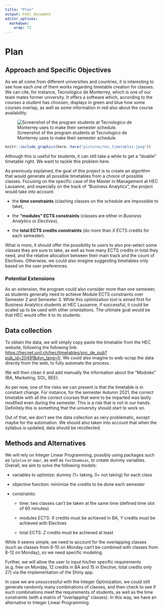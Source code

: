 ```yaml
---
title: "Plan"
output: html_document
editor_options: 
  markdown: 
    wrap: 72
---
```


# Plan

## Approach and Specific Objectives

As we all come from different universities and countries, it is
interesting to see how each one of them works regarding timetable
creation for classes. We can cite, for instance, Tecnológico de
Monterrey, which is one of our team mates former university. It offers a
software which, according to the courses a student has choosen, displays
in green and blue how some courses overlap, as well as some information
in red also about the course availability.

![Screenshot of the program students at Tecnologico de Monterrey uses to
make their semester
schedule.](/project--G2/pictures/tec_timetable1.jpef)

```r
knitr::include_graphics(here::here("pictures/tec_timetable1.jpeg")) 
```

Although this is useful for students, it can still take a while to get a
"doable" timetable right. We want to tackle this problem here. 

As previously explained, the goal of this project is to create an
algorithm that would generate all possible timetables from a choice of
possible classes. Focusing on the specific case of the Master in
Management at HEC Lausanne, and especially on the track of "Business
Analytics", the project would take into account:

-   the **time constraints** (clashing classes on the schedule are
    impossible to take),

-   the **"modules" ECTS constraints** (classes are either in *Business
    Analytics* or *Electives*),

-   the **total ECTS credits constraints** (do more than *X* ECTS
    credits for each semester).

What is more, it should offer the possibility to users to also
pre-select some classes they are sure to take, as well as how many ECTS
credits in total they need, and the relative allocation between their
main track and the count of Electives. Otherwise, we could also imagine
suggesting timetables only based on the user preferences.

### Potential Extensions

As an extension, the program could also consider more than one semester,
as students generally need to achieve Module ECTS constraints over
Semester 2 and Semester 3. While this optimization tool is aimed first
for Business Analytics students at HEC Lausanne, if successful, it could
be scaled up to be used with other orientations. The ultimate goal would
be that HEC would offer it to its students.

## Data collection

To obtain the data, we will simply copy paste the timetable from the HEC
website, following the following link:
<https://hecnet.unil.ch/hec/timetables/snc_de_pub?pub_id=20491&dyn_lang=fr>.
We could also imagine to web-scrap the data directly from the web, to
fully automate the process.

We will then clean it and add manually the information about the
"Modules" (BA, Marketing, SOL, BEE).

As per now, one of the risks we can present is that the timetable is in
constant change. For instance, for the semester Autumn 2021, the correct
timetable with all the correct courses that were to be imparted was
lastly modified even during the semester. This is a risk that is not in
our hands. Definitely this is something that the university should start
to work on.

Out of that, we don't see the data collection as very problematic,
except maybe for the automation. We should also taken into account that
when the syllabus is updated, data should be recollected.

## Methods and Alternatives

We will rely on Integer Linear Programming, possibly using packages such
as `lpSolve` or `ompr`, as well as `fastDummies`, to create dummy
variables. Overall, we aim to solve the following models:

-   variables to optimize: dummy (1= taking, 0= not taking) for each
    class

-   objective function: minimize the credits to be done each semester

-   constraints:

    -   time: two classes can't be taken at the same time (defined time
        slot of 60 minutes)

    -   modules ECTS: *X* credits must be achieved in BA, *Y* credits
        must be achieved with Electives

    -   total ECTS: *Z* credits must be achieved at least

While it seems simple, we need to account for the overlapping classes
(such as classes from 8-10 on Monday can't be combined with classes from
8-12 on Monday), so we need specific modeling.

Further, we will allow the user to input his/her specific requirements
(e.g. free on Monday, 12 credits in BA and 15 in Elective, total credits
only 27) via the implementation of the Shiny app.

In case we are unsuccessful with the Integer Optimization, we could
still generate randomly many combinations of classes, and then check to
see if such combinations meet the requirements of students, as well as
the time constraints (with a matrix of "overlapping" classes). In this
way, we have an alternative to Integer Linear Programming.
